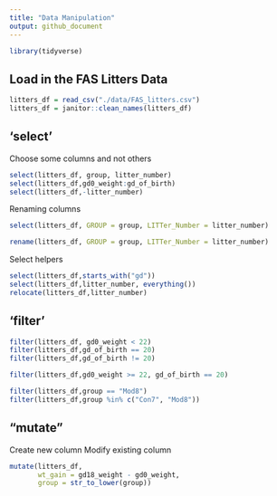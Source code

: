 ```yaml
---
title: "Data Manipulation"
output: github_document
---
```


```r
library(tidyverse)
```

## Load in the FAS Litters Data

```r
litters_df = read_csv("./data/FAS_litters.csv")
litters_df = janitor::clean_names(litters_df)
```

## 'select'

Choose some columns and not others

```r
select(litters_df, group, litter_number)
select(litters_df,gd0_weight:gd_of_birth)
select(litters_df,-litter_number)
```

Renaming columns

```r
select(litters_df, GROUP = group, LITTer_Number = litter_number)
```

```r
rename(litters_df, GROUP = group, LITTer_Number = litter_number)
```


Select helpers

```r
select(litters_df,starts_with("gd"))
select(litters_df,litter_number, everything())
relocate(litters_df,litter_number)
```


## 'filter'

```r
filter(litters_df, gd0_weight < 22)
filter(litters_df,gd_of_birth == 20)
filter(litters_df,gd_of_birth != 20)
```

```r
filter(litters_df,gd0_weight >= 22, gd_of_birth == 20)
```

```r
filter(litters_df,group == "Mod8")
filter(litters_df,group %in% c("Con7", "Mod8"))
```





## "mutate"

Create new column
Modify existing column

```r
mutate(litters_df,
       wt_gain = gd18_weight - gd0_weight,
       group = str_to_lower(group))
```





























